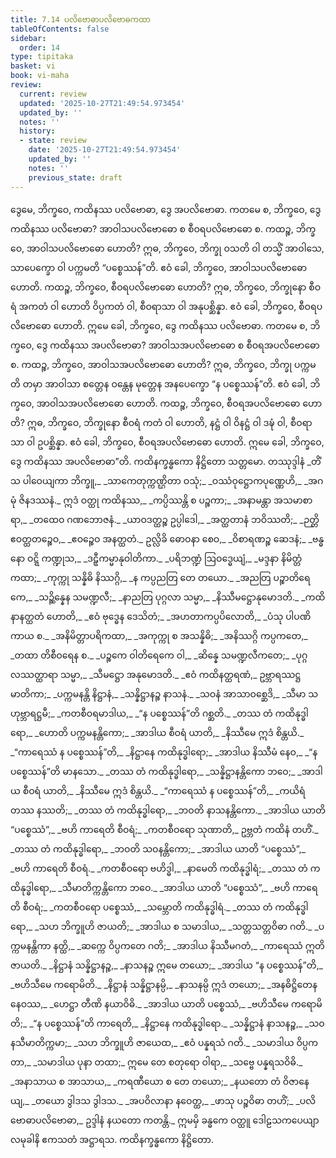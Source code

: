 ```yaml
---
title: 7.14 ပလိဗောဓာပလိဗောဓကထာ
tableOfContents: false
sidebar:
  order: 14
type: tipitaka
basket: vi
book: vi-maha
review:
  current: review
  updated: '2025-10-27T21:49:54.973454'
  updated_by: ''
  notes: ''
  history:
  - state: review
    date: '2025-10-27T21:49:54.973454'
    updated_by: ''
    notes: ''
    previous_state: draft
---
```



<ReviewStatus review={frontmatter.review} showDetails={true} />

<HypothesisAnnotation frontmatter={frontmatter} />

<DynamicBreadcrumb />

<Division number="325" book="vi-maha" e="ch" v="3" p="373">

<Paragraph number="1524" book="vi-maha">
ဒွေမေ, ဘိက္ခဝေ, ကထိနဿ ပလိဗောဓာ, ဒွေ အပလိဗောဓာ. ကတမေ စ, ဘိက္ခဝေ, ဒွေ ကထိနဿ ပလိဗောဓာ? အာဝါသပလိဗောဓော စ စီဝရပလိဗောဓော စ. ကထဉ္စ, ဘိက္ခဝေ, အာဝါသပလိဗောဓော ဟောတိ? ဣဓ, ဘိက္ခဝေ, ဘိက္ခု ဝသတိ ဝါ တသ္မိံ အာဝါသေ, သာပေက္ခော ဝါ ပက္ကမတိ “ပစ္စေဿန်”တိ. ဧဝံ ခေါ, ဘိက္ခဝေ, အာဝါသပလိဗောဓော ဟောတိ. ကထဉ္စ, ဘိက္ခဝေ, စီဝရပလိဗောဓော ဟောတိ? ဣဓ, ဘိက္ခဝေ, ဘိက္ခုနော စီဝရံ အကတံ ဝါ ဟောတိ ဝိပ္ပကတံ ဝါ, စီဝရာသာ ဝါ အနုပစ္ဆိန္နာ. ဧဝံ ခေါ, ဘိက္ခဝေ, စီဝရပလိဗောဓော ဟောတိ. ဣမေ ခေါ, ဘိက္ခဝေ, ဒွေ ကထိနဿ ပလိဗောဓာ.
</Paragraph>

<Paragraph number="1525" book="vi-maha">
ကတမေ စ, ဘိက္ခဝေ, ဒွေ ကထိနဿ အပလိဗောဓာ? အာဝါသအပလိဗောဓော စ စီဝရအပလိဗောဓော စ. ကထဉ္စ, ဘိက္ခဝေ, အာဝါသအပလိဗောဓော ဟောတိ? ဣဓ, ဘိက္ခဝေ, ဘိက္ခု ပက္ကမတိ တမှာ အာဝါသာ စတ္တေန ဝန္တေန မုတ္တေန အနပေက္ခော “န ပစ္စေဿန်”တိ. ဧဝံ ခေါ, ဘိက္ခဝေ, အာဝါသအပလိဗောဓော ဟောတိ. ကထဉ္စ, ဘိက္ခဝေ, စီဝရအပလိဗောဓော ဟောတိ? ဣဓ, ဘိက္ခဝေ, ဘိက္ခုနော စီဝရံ ကတံ ဝါ ဟောတိ, နဋ္ဌံ ဝါ ဝိနဋ္ဌံ ဝါ ဒဍ္ဎံ ဝါ, စီဝရာသာ ဝါ ဥပစ္ဆိန္နာ. ဧဝံ ခေါ, ဘိက္ခဝေ, စီဝရအပလိဗောဓော ဟောတိ. ဣမေ ခေါ, ဘိက္ခဝေ, ဒွေ ကထိနဿ အပလိဗောဓာ”တိ.

</Paragraph>
</Division>

<Paragraph number="1526" type="center" book="vi-maha">
ကထိနက္ခန္ဓကော နိဋ္ဌိတော သတ္တမော.



</Paragraph>

<Paragraph number="1527" type="center" book="vi-maha">
တဿုဒ္ဒါနံ


</Paragraph>

<Paragraph number="1528" type="verses" book="vi-maha">
_တိံသ ပါဝေယျကာ ဘိက္ခူ,_  
_သာကေတုက္ကဏ္ဌိတာ ဝသုံ;_  
_ဝဿံဝုဋ္ဌောကပုဏ္ဏေဟိ,_  
_အဂမုံ ဇိနဒဿနံ._  

</Paragraph>

<Paragraph number="1529" type="verses" book="vi-maha">
ဣဒံ ဝတ္ထု ကထိနဿ,_  
_ကပ္ပိဿန္တိ စ ပဉ္စကာ;_  
_အနာမန္တာ အသမာစာရာ,_  
_တထေဝ ဂဏဘောဇနံ._  

</Paragraph>

<Paragraph number="1530" type="verses" book="vi-maha">
_ယာဝဒတ္ထဉ္စ ဥပ္ပါဒေါ,_  
_အတ္ထတာနံ ဘဝိဿတိ;_  
_ဉတ္တိ ဧဝတ္ထတဉ္စေဝ,_  
_ဧဝဉ္စေဝ အနတ္ထတံ._  

</Paragraph>

<Paragraph number="1531" type="verses" book="vi-maha">
ဥလ္လိခိ ဓောဝနာ စေဝ,_  
_ဝိစာရဏဉ္စ ဆေဒနံ;_  
_ဗန္ဓနော ဝဋ္ဋိ ကဏ္ဍုသ,_  
_ဒဠှီကမ္မာနုဝါတိကာ._  

</Paragraph>

<Paragraph number="1532" type="verses" book="vi-maha">
_ပရိဘဏ္ဍံ ဩဝဒ္ဓေယျံ,_  
_မဒ္ဒနာ နိမိတ္တံ ကထာ;_  
_ကုက္ကု သန္နိဓိ နိဿဂ္ဂိ,_  
_န ကပ္ပညတြ တေ တယော._  

</Paragraph>

<Paragraph number="1533" type="verses" book="vi-maha">
_အညတြ ပဉ္စာတိရေကေ,_  
_သဉ္ဆိန္နေန သမဏ္ဍလီ;_  
_နာညတြ ပုဂ္ဂလာ သမ္မာ,_  
_နိဿီမဋ္ဌောနုမောဒတိ._  

</Paragraph>

<Paragraph number="1534" type="verses" book="vi-maha">
_ကထိနာနတ္ထတံ ဟောတိ,_  
_ဧဝံ ဗုဒ္ဓေန ဒေသိတံ;_  
_အဟတာကပ္ပပိလောတိ,_  
_ပံသု ပါပဏိကာယ စ._  

</Paragraph>

<Paragraph number="1535" type="verses" book="vi-maha">
_အနိမိတ္တာပရိကထာ,_  
_အကုက္ကု စ အသန္နိဓိ;_  
_အနိဿဂ္ဂိ ကပ္ပကတေ,_  
_တထာ တိစီဝရေန စ._  

</Paragraph>

<Paragraph number="1536" type="verses" book="vi-maha">
_ပဉ္စကေ ဝါတိရေကေ ဝါ,_  
_ဆိန္နေ သမဏ္ဍလီကတေ;_  
_ပုဂ္ဂလဿတ္ထာရာ သမ္မာ,_  
_သီမဋ္ဌော အနုမောဒတိ._  

</Paragraph>

<Paragraph number="1537" type="verses" book="vi-maha">
_ဧဝံ ကထိနတ္ထရဏံ,_  
ဥဗ္ဘာရဿဋ္ဌမာတိကာ;_  
_ပက္ကမနန္တိ နိဋ္ဌာနံ,_  
_သန္နိဋ္ဌာနဉ္စ နာသနံ._  

</Paragraph>

<Paragraph number="1538" type="verses" book="vi-maha">
_သဝနံ အာသာဝစ္ဆေဒိ,_  
_သီမာ သဟုဗ္ဘာရဋ္ဌမီ;_  
_ကတစီဝရမာဒါယ,_  
_“န ပစ္စေဿန်”တိ ဂစ္ဆတိ._  

</Paragraph>

<Paragraph number="1539" type="verses" book="vi-maha">
_တဿ တံ ကထိနုဒ္ဓါရော,_  
_ဟောတိ ပက္ကမနန္တိကော;_  
_အာဒါယ စီဝရံ ယာတိ,_  
_နိဿီမေ ဣဒံ စိန္တယိ._  

</Paragraph>

<Paragraph number="1540" type="verses" book="vi-maha">
_“ကာရေဿံ န ပစ္စေဿန်”တိ,_  
_နိဋ္ဌာနေ ကထိနုဒ္ဓါရော;_  
_အာဒါယ နိဿီမံ နေဝ,_  
_“န ပစ္စေဿန်”တိ မာနသော._  

</Paragraph>

<Paragraph number="1541" type="verses" book="vi-maha">
_တဿ တံ ကထိနုဒ္ဓါရော,_  
_သန္နိဋ္ဌာနန္တိကော ဘဝေ;_  
_အာဒါယ စီဝရံ ယာတိ,_  
_နိဿီမေ ဣဒံ စိန္တယိ._  

</Paragraph>

<Paragraph number="1542" type="verses" book="vi-maha">
_“ကာရေဿံ န ပစ္စေဿန်”တိ,_  
_ကယိရံ တဿ နဿတိ;_  
_တဿ တံ ကထိနုဒ္ဓါရော,_  
_ဘဝတိ နာသနန္တိကော._  

</Paragraph>

<Paragraph number="1543" type="verses" book="vi-maha">
_အာဒါယ ယာတိ “ပစ္စေဿံ”,_  
_ဗဟိ ကာရေတိ စီဝရံ;_  
_ကတစီဝရော သုဏာတိ,_  
ဥဗ္ဘတံ ကထိနံ တဟိံ._  

</Paragraph>

<Paragraph number="1544" type="verses" book="vi-maha">
_တဿ တံ ကထိနုဒ္ဓါရော,_  
_ဘဝတိ သဝနန္တိကော;_  
_အာဒါယ ယာတိ “ပစ္စေဿံ”,_  
_ဗဟိ ကာရေတိ စီဝရံ._  

</Paragraph>

<Paragraph number="1545" type="verses" book="vi-maha">
_ကတစီဝရော ဗဟိဒ္ဓါ,_  
_နာမေတိ ကထိနုဒ္ဓါရံ;_  
_တဿ တံ ကထိနုဒ္ဓါရော,_  
_သီမာတိက္ကန္တိကော ဘဝေ._  

</Paragraph>

<Paragraph number="1546" type="verses" book="vi-maha">
_အာဒါယ ယာတိ “ပစ္စေဿံ”,_  
_ဗဟိ ကာရေတိ စီဝရံ;_  
_ကတစီဝရော ပစ္စေဿံ,_  
_သမ္ဘောတိ ကထိနုဒ္ဓါရံ._  

</Paragraph>

<Paragraph number="1547" type="verses" book="vi-maha">
_တဿ တံ ကထိနုဒ္ဓါရော,_  
_သဟ ဘိက္ခူဟိ ဇာယတိ;_  
_အာဒါယ စ သမာဒါယ,_  
_သတ္တသတ္တဝိဓာ ဂတိ._  

</Paragraph>

<Paragraph number="1548" type="verses" book="vi-maha">
_ပက္ကမနန္တိကာ နတ္ထိ,_  
_ဆက္ကေ ဝိပ္ပကတေ ဂတိ;_  
_အာဒါယ နိဿီမဂတံ,_  
_ကာရေဿံ ဣတိ ဇာယတိ._  

</Paragraph>

<Paragraph number="1549" type="verses" book="vi-maha">
_နိဋ္ဌာနံ သန္နိဋ္ဌာနဉ္စ,_  
_နာသနဉ္စ ဣမေ တယော;_  
_အာဒါယ “န ပစ္စေဿန်”တိ,_  
_ဗဟိသီမေ ကရောမိတိ._  

</Paragraph>

<Paragraph number="1550" type="verses" book="vi-maha">
_နိဋ္ဌာနံ သန္နိဋ္ဌာနမ္ပိ,_  
_နာသနမ္ပိ ဣဒံ တယော;_  
_အနဓိဋ္ဌိတေန နေဝဿ,_  
_ဟေဋ္ဌာ တီဏိ နယာဝိဓိ._  

</Paragraph>

<Paragraph number="1551" type="verses" book="vi-maha">
_အာဒါယ ယာတိ ပစ္စေဿံ,_  
_ဗဟိသီမေ ကရောမိတိ;_  
_“န ပစ္စေဿန်”တိ ကာရေတိ,_  
_နိဋ္ဌာနေ ကထိနုဒ္ဓါရော._  

</Paragraph>

<Paragraph number="1552" type="verses" book="vi-maha">
_သန္နိဋ္ဌာနံ နာသနဉ္စ,_  
_သဝနသီမာတိက္ကမာ;_  
_သဟ ဘိက္ခူဟိ ဇာယေထ,_  
_ဧဝံ ပန္နရသံ ဂတိ._  

</Paragraph>

<Paragraph number="1553" type="verses" book="vi-maha">
_သမာဒါယ ဝိပ္ပကတာ,_  
_သမာဒါယ ပုနာ တထာ;_  
ဣမေ တေ စတုရော ဝါရာ,_  
_သဗ္ဗေ ပန္နရသဝိဓိ._  

</Paragraph>

<Paragraph number="1554" type="verses" book="vi-maha">
_အနာသာယ စ အာသာယ,_  
_ကရဏီယော စ တေ တယော;_  
_နယတော တံ ဝိဇာနေယျ,_  
_တယော ဒွါဒသ ဒွါဒသ._  

</Paragraph>

<Paragraph number="1555" type="verses" book="vi-maha">
_အပဝိလာနာ နဝေတ္ထ,_  
_ဖာသု ပဉ္စဝိဓာ တဟိံ;_  
_ပလိဗောဓာပလိဗောဓာ,_  
ဥဒ္ဒါနံ နယတော ကတန္တိ._  

</Paragraph>

<Paragraph number="1556" type="center" book="vi-maha">
ဣမမှိ ခန္ဓကေ ဝတ္ထူ ဒေါဠသကပေယျာလမုခါနိ ဧကသတံ အဋ္ဌာရသ.

</Paragraph>

<Paragraph number="1557" type="center" book="vi-maha">
ကထိနက္ခန္ဓကော နိဋ္ဌိတော.
</Paragraph>